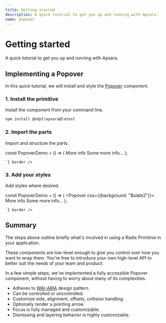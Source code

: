 ```yaml
---
title: Getting started
description: A quick tutorial to get you up and running with Apsara.
name: popover
---
```


# Getting started

<Description>
  A quick tutorial to get you up and running with Apsara.
</Description>

## Implementing a Popover

In this quick tutorial, we will install and style the [Popover](../components/popover) component.

### 1. Install the primitive

Install the component from your command line.

```bash
npm install @odpf/apsara@latest
```

### 2. Import the parts

Import and structure the parts.


<LiveProvider>
    <LiveEditor code={`

const PopoverDemo = () => (
  <Popover>
    <PopoverTrigger>More info</PopoverTrigger>
      <PopoverContent>
        Some more info…
      </PopoverContent>
  </Popover>
);

    `} border />
</LiveProvider>


### 3. Add your styles

Add styles where desired.

<LiveProvider>
    <LiveEditor code={`

const PopoverDemo = () => (
  <Popover css={{background: "$slate2"}}>
    <PopoverTrigger >More info</PopoverTrigger>
      <PopoverContent css={{}}>
        Some more info…
      </PopoverContent>
  </Popover>
);

    `} border />
</LiveProvider>




## Summary

The steps above outline briefly what's involved in using a Radix Primitive in your application.

These components are low-level enough to give you control over how you want to wrap them. You're free to introduce your own high-level API to better suit the needs of your team and product.

In a few simple steps, we've implemented a fully accessible Popover component, without having to worry about many of its complexities.

- Adheres to [WAI-ARIA](https://www.w3.org/WAI/ARIA/apg/patterns/dialogmodal) design pattern.
- Can be controlled or uncontrolled.
- Customize side, alignment, offsets, collision handling.
- Optionally render a pointing arrow.
- Focus is fully managed and customizable.
- Dismissing and layering behavior is highly customizable.